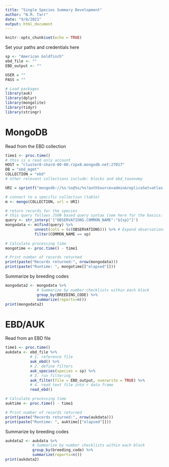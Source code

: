 ```yaml
---
title: "Single Species Summary Development"
author: "N.M. Tarr"
date: "9/8/2021"
output: html_document
---
```


```r
knitr::opts_chunk$set(echo = TRUE)
```

Set your paths and credentials here
```r
sp <- "American Goldfinch"
ebd_file <- ""
EBD_output <- ""

USER = ""
PASS = ""
```

```r
# Load packages
library(auk)
library(dplyr)
library(mongolite)
library(tidyr)
library(stringr)
```

# MongoDB
Read from the EBD collection
```r
time1 <- proc.time()
# this is a read only account
HOST = "cluster0-shard-00-00.rzpx8.mongodb.net:27017"
DB = "ebd_mgmt"
COLLECTION = "ebd"
# other relevant collections include: blocks and ebd_taxonomy

URI = sprintf("mongodb://%s:%s@%s/%s?authSource=admin&replicaSet=atlas-3olgg1-shard-0&readPreference=primary&ssl=true",USER, PASS, HOST, DB)

# connect to a specific collection (table)
m <- mongo(COLLECTION, url = URI)

# return records for the species
# this query follows JSON based query syntax (see here for the basics: https://jeroen.github.io/mongolite/query-data.html#query-syntax)
query <- str_interp('{"OBSERVATIONS.COMMON_NAME":"${sp}"}')
mongodata <- m$find(query) %>%
             unnest(cols = (c(OBSERVATIONS))) %>% # Expand observations
             filter(COMMON_NAME == sp)
              
# Calculate processing time
mongotime <- proc.time() - time1

# Print number of records returned
print(paste("Records returned:", nrow(mongodata)))
print(paste("Runtime: ", mongotime[["elapsed"]]))
```

Summarize by breeding codes
```r
mongodata2 <- mongodata %>%
              # Summarize by number checklists within each block
              group_by(BREEDING_CODE) %>%
              summarize(reports=n())
print(mongodata2)
```

# EBD/AUK
Read from an EBD file
```r
time1 <- proc.time()
aukdata <- ebd_file %>% 
           # 1. reference file
           auk_ebd() %>% 
           # 2. define filters
           auk_species(species = sp) %>% 
           # 3. run filtering
           auk_filter(file = EBD_output, overwrite = TRUE) %>% 
           # 4. read text file into r data frame
           read_ebd()

# Calculate processing time
auktime <- proc.time() - time1

# Print number of records returned
print(paste("Records returned:", nrow(aukdata)))
print(paste("Runtime: ", auktime[["elapsed"]]))
```

Summarize by breeding codes
```r
aukdata2 <- aukdata %>%
            # Summarize by number checklists within each block
            group_by(breeding_code) %>%
            summarize(reports=n())
print(aukdata2)
```